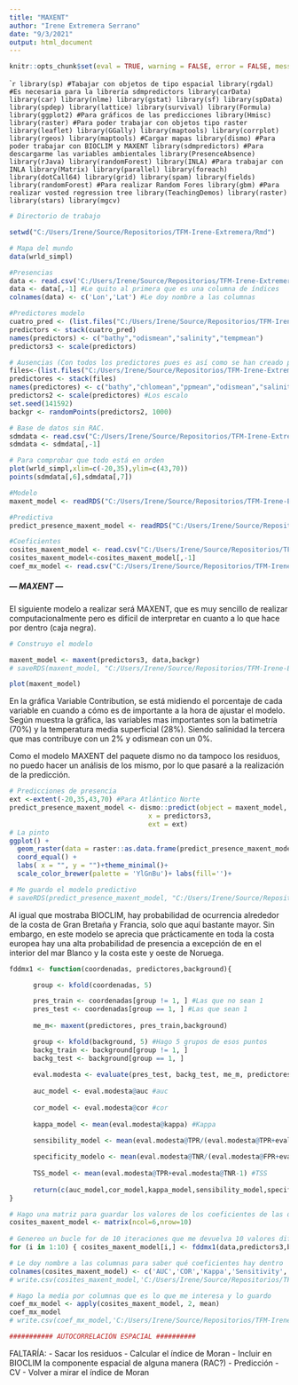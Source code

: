 ---
title: "MAXENT"
author: "Irene Extremera Serrano"
date: "9/3/2021"
output: html_document
---

```{r setup, include=FALSE}
knitr::opts_chunk$set(eval = TRUE, warning = FALSE, error = FALSE, message = FALSE, comment = " ")
```

````{r, warning=FALSE, message=FALSE, echo= FALSE}

library(sp) #Tabajar con objetos de tipo espacial
library(rgdal) #Es necesaria para la librería sdmpredictors
library(carData)
library(car)
library(nlme)
library(gstat)
library(sf)
library(spData)
library(spdep)
library(lattice)
library(survival)
library(Formula)
library(ggplot2) #Para gráficos de las predicciones
library(Hmisc)
library(raster) #Para poder trabajar con objetos tipo raster
library(leaflet)
library(GGally)
library(maptools)
library(corrplot)
library(rgeos)
library(maptools) #Cargar mapas
library(dismo) #Para poder trabajar con BIOCLIM y MAXENT
library(sdmpredictors) #Para descargarme las variables ambientales
library(PresenceAbsence)
library(rJava)
library(randomForest)
library(INLA) #Para trabajar con INLA
library(Matrix)
library(parallel)
library(foreach)
library(dotCall64)
library(grid)
library(spam)
library(fields)
library(randomForest) #Para realizar Random Fores
library(gbm) #Para realizar vosted regression tree
library(TeachingDemos)
library(raster)
library(stars)
library(mgcv)
```


```{r, echo= FALSE}

# Directorio de trabajo

setwd("C:/Users/Irene/Source/Repositorios/TFM-Irene-Extremera/Rmd")

# Mapa del mundo
data(wrld_simpl) 

#Presencias
data <- read.csv('C:/Users/Irene/Source/Repositorios/TFM-Irene-Extremera/Datos/Anchoas_Aqua_atln.csv',TRUE,",")
data <- data[,-1] #Le quito al primera que es una columna de índices
colnames(data) <- c('Lon','Lat') #Le doy nombre a las columnas

#Predictores modelo
cuatro_pred <- (list.files("C:/Users/Irene/Source/Repositorios/TFM-Irene-Extremera/Predictores/atl/Seleccionadas", full.names=T, pattern=".tif")) #Cargo bathy que lo he metido en una carpeta aparte
predictors <- stack(cuatro_pred)
names(predictors) <- c("bathy","odismean","salinity","tempmean")
predictors3 <- scale(predictors)

# Ausencias (Con todos los predictores pues es así como se han creado para meterlas al sdmdata_modelos)
files<-(list.files("C:/Users/Irene/Source/Repositorios/TFM-Irene-Extremera/Predictores/atl", full.names=T, pattern=".tif"))#change directory
predictores <- stack(files)
names(predictores) <- c("bathy","chlomean","ppmean","odismean","salinity","tempmean")
predictors2 <- scale(predictores) #Los escalo
set.seed(141592) 
backgr <- randomPoints(predictors2, 1000) 

# Base de datos sin RAC.
sdmdata <- read.csv("C:/Users/Irene/Source/Repositorios/TFM-Irene-Extremera/Datos/sdmdata_atln_modelos.csv")
sdmdata <- sdmdata[,-1]

# Para comprobar que todo está en orden
plot(wrld_simpl,xlim=c(-20,35),ylim=c(43,70))
points(sdmdata[,6],sdmdata[,7])

#Modelo
maxent_model <- readRDS("C:/Users/Irene/Source/Repositorios/TFM-Irene-Extremera/MAXENT/maxent_model_atl.rds")

#Predictiva
predict_presence_maxent_model <- readRDS("C:/Users/Irene/Source/Repositorios/TFM-Irene-Extremera/MAXENT/Predicciones_MAXENT_alt.ascii")

#Coeficientes
cosites_maxent_model <- read.csv("C:/Users/Irene/Source/Repositorios/TFM-Irene-Extremera/MAXENT/coeficientes_MAXENT_atln_todos.csv")
cosites_maxent_model<-cosites_maxent_model[,-1]
coef_mx_model <- read.csv("C:/Users/Irene/Source/Repositorios/TFM-Irene-Extremera/MAXENT/coeficientes_MAXENT_atln.csv")

```


##########################
##### --- MAXENT --- #####
##########################

El siguiente modelo a realizar será MAXENT, que es muy sencillo de realizar computacionalmente pero es difícil de interpretar en cuanto a lo que hace por dentro (caja negra).

```{r}

# Construyo el modelo

maxent_model <- maxent(predictors3, data,backgr)
# saveRDS(maxent_model, "C:/Users/Irene/Source/Repositorios/TFM-Irene-Extremera/MAXENT/maxent_model_atl.rds")

plot(maxent_model) 

```

En la gráfica Variable Contribution, se está midiendo el porcentaje de cada variable en cuando a cómo es de importante a la hora de ajustar el modelo. Según muestra la gráfica, las variables mas importantes son la batimetría (70%) y la temperatura media superficial (28%). Siendo salinidad la tercera que mas contribuye con un 2% y odismean con un 0%.

Como el modelo MAXENT del paquete dismo no da tampoco los residuos, no puedo hacer un análisis de los mismo, por lo que pasaré a la realización de la predicción.

```{r}

# Predicciones de presencia
ext <-extent(-20,35,43,70) #Para Atlántico Norte
predict_presence_maxent_model <- dismo::predict(object = maxent_model, 
                                   x = predictors3, 
                                   ext = ext)
# La pinto
ggplot() +
  geom_raster(data = raster::as.data.frame(predict_presence_maxent_model , xy = TRUE) , aes(x = x, y = y, fill = layer)) +
  coord_equal() +
  labs( x = "", y = "")+theme_minimal()+
  scale_color_brewer(palette = 'YlGnBu')+ labs(fill='')+

# Me guardo el modelo predictivo
# saveRDS(predict_presence_maxent_model, "C:/Users/Irene/Source/Repositorios/TFM-Irene-Extremera/MAXENT/Predicciones_MAXENT_alt.ascii")

```

Al igual que mostraba BIOCLIM, hay probabilidad de ocurrencia alrededor de la costa de Gran Bretaña y Francia, solo que aquí bastante mayor. Sin embargo, en este modelo se aprecia que prácticamente en toda la costa europea hay una alta probabilidad de presencia a excepción de en el interior del mar Blanco y la costa este y oeste de Noruega.

```{r}

fddmx1 <- function(coordenadas, predictores,background){

      group <- kfold(coordenadas, 5)

      pres_train <- coordenadas[group != 1, ] #Las que no sean 1
      pres_test <- coordenadas[group == 1, ] #Las que sean 1
      
      me_m<- maxent(predictores, pres_train,background)

      group <- kfold(background, 5) #Hago 5 grupos de esos puntos
      backg_train <- background[group != 1, ]
      backg_test <- background[group == 1, ]
      
      eval.modesta <- evaluate(pres_test, backg_test, me_m, predictores)
      
      auc_model <- eval.modesta@auc #auc
      
      cor_model <- eval.modesta@cor #cor
      
      kappa_model <- mean(eval.modesta@kappa) #Kappa

      sensibility_model <- mean(eval.modesta@TPR/(eval.modesta@TPR+eval.modesta@FNR)) #Sensibilidad
      
      specificity_modelo <- mean(eval.modesta@TNR/(eval.modesta@FPR+eval.modesta@TNR)) #Especificidad
      
      TSS_model <- mean(eval.modesta@TPR+eval.modesta@TNR-1) #TSS
      
      return(c(auc_model,cor_model,kappa_model,sensibility_model,specificity_modelo,TSS_model))
}

# Hago una matriz para guardar los valores de los coeficientes de las diez iteraciones que me devuelva la función 
cosites_maxent_model <- matrix(ncol=6,nrow=10) 
      
# Genereo un bucle for de 10 iteraciones que me devuelva 10 valores diferentes de los 6 coeficientes.
for (i in 1:10) { cosites_maxent_model[i,] <- fddmx1(data,predictors3,backgr)}

# Le doy nombre a las columnas para saber qué coeficientes hay dentro
colnames(cosites_maxent_model) <- c('AUC','COR','Kappa','Sensitivity','Specificity','TSS')
# write.csv(cosites_maxent_model,'C:/Users/Irene/Source/Repositorios/TFM-Irene-Extremera/MAXENT/coeficientes_MAXENT_atln_todos.csv')

# Hago la media por columnas que es lo que me interesa y lo guardo
coef_mx_model <- apply(cosites_maxent_model, 2, mean)
coef_mx_model 
# write.csv(coef_mx_model,'C:/Users/Irene/Source/Repositorios/TFM-Irene-Extremera/MAXENT/coeficientes_MAXENT_atln.csv')
```

```{r}

########### AUTOCORRELACIÓN ESPACIAL ##########

```

FALTARÍA:
- Sacar los residuos
- Calcular el índice de Moran
- Incluir en BIOCLIM la componente espacial de alguna manera (RAC?)
- Predicción
- CV
- Volver a mirar el índice de Moran


